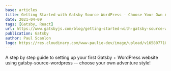 ```yaml
---
base: articles
title: Getting Started with Gatsby Source WordPress - Choose Your Own Adventure
date: 2021-04-09
tags: [Gatsby, React]
url: https://www.gatsbyjs.com/blog/getting-started-with-gatsby-source-wordpress-choose-your-own-adventure/
publication: Gatsby
author: Paul Scanlon
logo: https://res.cloudinary.com/www-paulie-dev/image/upload/v1658077182/paulie.dev/Logos/gatsby-logo_dgbkjm.png
---
```


A step by step guide to setting up your first Gatsby + WordPress website using gatsby-source-wordpress -- choose your
own adventure style!
